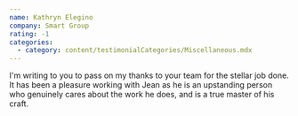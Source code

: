 ```yaml
---
name: Kathryn Elegino
company: Smart Group
rating: -1
categories:
  - category: content/testimonialCategories/Miscellaneous.mdx
---
```


I'm writing to you to pass on my thanks to your team for the stellar job done. It has been a pleasure working with Jean as he is an upstanding person who genuinely cares about the work he does, and is a true master of his craft.
